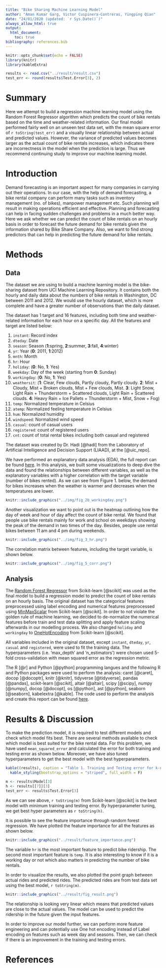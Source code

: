 ```yaml
---
title: "Bike Sharing Machine Learning Model"
author: "Aman Kumar Garg, Victor Cuspinera-Contreras, Yingping Qian"
date: "24/01/2020 (updated: `r Sys.Date()`)"
always_allow_html: true
output: 
  html_document: 
    toc: true
bibliography: references.bib
---
```


```r
knitr::opts_chunk$set(echo = FALSE)
library(knitr)
library(kableExtra)
```

```r
results <- read.csv("../result/result.csv")
test_err <- round(results$Test.Error[3], 2)
```

# Summary
Here we attempt to build a regression machine learning model using the Random Forest Regressor algorithm which predicts the count of bike rentals based on the time and weather-related information. Our final model performed fairly well on an unseen test data set, with the mean square error of ``r toString(test_err)`` and a visually linear relationship between actual and predicted values. However, the variance of predicted values becomes larger as the actual count of bike rentals increases, which indicates there are incorrectness in the model when the prediction is large. Thus we recommend continuing study to improve our machine learning model.

# Introduction
Demand forecasting is an important aspect for many companies in carrying out their operations. In our case, with the help of demand forecasting, a bike rental company can perform many tasks such as inventory management (no. of bikes), manpower management etc. Such planning will result in making operations efficient and effective. Planning and forecasting can help in facing sudden challenges and problems in a much better way.
Here we ask whether we can predict the count of bike rentals on an hourly basis in order to forecast the future demand for bike rentals given the information shared by Bike Share Company. Also, we want to find strong predictors that can help in predicting the future demand for bike rentals.

# Methods

## Data
The dataset we are using to build a machine learning model is the bike-sharing dataset from UCI Machine Learning Repository. It contains both the hourly and daily data about the numbers of bike rentals in Washington, DC between 2011 and 2012. We would use the hourly dataset, which is more complete and have a greater number of observations than the daily dataset. 

The dataset has 1 target and 16 features, including both time and weather-related information for each hour on a specific day. All the features and target are listed below:

1. `instant`: Record index  
2. `dteday`: Date  
3. `season`: Season (**1**:spring, **2**:summer, **3**:fall, **4**:winter)  
4. `yr`: Year (**0**: 2011, **1**:2012)  
5. `mnth`: Month  
6. `hr`: Hour  
7. `holiday`: (**0**: No, **1**: Yes)  
8. `weekday`: Day of the week (starting from **0**: Sunday)  
9. `workingday`: (**0**: No, **1**: Yes)  
10. `weathersit`:  (**1**: Clear, Few clouds, Partly cloudy, Partly cloudy. **2**: Mist + Cloudy, Mist + Broken clouds, Mist + Few clouds, Mist. **3**: Light Snow, Light Rain + Thunderstorm + Scattered clouds, Light Rain + Scattered clouds. **4**: Heavy Rain + Ice Pallets + Thunderstorm + Mist, Snow + Fog)  
11. `temp`: Normalized temperature in Celsius  
12. `atemp`: Normalized feeling temperature in Celsius  
13. `hum`: Normalized humidity  
14. `windspeed`: Normalized wind speed  
15. `casual`: count of casual users  
16. `registered`: count of registered users  
17. `cnt`: count of total rental bikes including both casual and registered  

The dataset was created by Dr. Hadi [@hadi] from the Laboratory of Artificial Intelligence and Decision Support (LIAAD), at the [@uic_repo].

We have performed an explanatory data analysis (EDA), the full report can be found [here](https://github.com/UBC-MDS/DSCI_522_Group_409/blob/master/eda/EDA_summary.md). In this analysis, we built some visualizations to deep dive the data and found the relationships between different variables, as well as the explanatory variables with a higher correlation with the target variable (number of bikes rented). As we can see from Figure 1. below, the demand for bikes increases when the weather is warmer and decreases when the temperatures are lower.
  
```r
knitr::include_graphics("../img/fig_2b_workingday.png")
```

Another visualization we want to point out is the heatmap outlining how the day of week and hour of day affect the count of bike rental.  We found that people use bike rentals mainly for work and school on weekdays showing the peak of the demand in two times of the day. Besides, people use rental bikes between 11 am and 4 pm during weekends.


```r
knitr::include_graphics("../img/fig_3_hr.png")
```

The correlation matrix between features, including the target variable, is shown below.

```r
knitr::include_graphics("../img/fig_5_corr.png")
```

## Analysis
The [Random Forest Regressor](https://scikit-learn.org/stable/modules/generated/sklearn.ensemble.RandomForestRegressor.html) from Scikit-learn [@scikit] was used as the final model to build a regression model to predict the count of bike rentals on an hourly basis. The original dataset has the categorical features preprocessed using label encoding and numerical features preprocessed using [MinMaxScalar](https://scikit-learn.org/stable/modules/generated/sklearn.preprocessing.MinMaxScaler.html) from Scikit-learn [@scikit]. In order to not violate the golden rule of machine learning, we decided to de-normalize the numerical features before train and test data splitting and apply feature scaling afterwards in our modelling process. We also changed `holiday` and `workingday` to [OneHotEncoding](https://scikit-learn.org/stable/modules/generated/sklearn.preprocessing.OneHotEncoder.html) from Scikit-learn [@scikit].

All variables included in the original dataset, except `instant`, `dteday`, `yr`, `casual` and `registered`, were used to fit the training data. The hyperparameters (i.e. ‘max_depth’ and ‘n_estimators’) were chosen used 5-fold cross-validation with mean squared error as the regression metric.

The R [@r] and Python [@python] programming langues and the following R and Python packages were used to perform the analysis: caret [@caret], docop [@docoptr], knitr [@knitr], tidyverse [@tidyverse], pandas [@pandas], scikit-learn [@scikit], altair [@altair], scipy [@scipy], numpy [@numpy], docop [@docopt], os [@python], ast [@python], seaborn [@seaborn], kabelextra [@kable]. The code used to perform the analysis and create this report can be found [here](https://github.com/UBC-MDS/DSCI_522_Group_409).

# Results & Discussion
To make the prediction model, it is required to test different models and check which model fits best. There are several methods available to check which model is best suited for the bike rental data. For this problem, we have used `mean_squared_error` and calculated the error for both training and testing error as shown below. Moreover, we have also tuned hyperparameters to get the best model with the best hyperparameters.   

```r
kable((results), caption = "Table 1. Training and Testing error for k-nearest neighbors, RandomForest and Linear Regression.") %>% 
  kable_styling(bootstrap_options = "striped", full_width = F)

m <- results$Model[3]
h <- results[[7]][3]
test_err <- results$Test.Error[3]
```


As we can see above, ``r toString(m)`` from Scikit-learn [@scikit] is the best model with minimum training and testing error. By hyperparameter tuning, we get best hyper parameters as ``r toString(h)``. 


It is possible to see the feature importance through random forest regression. We have plotted the feature importance for all the features as shown below.



```r
knitr::include_graphics("../result/feature_importance.png")
```

The variable `hr` is the most important feature to predict bike ridership. The second most important feature is `temp`. It is also interesting to know if it is a working day or not which also matters in predicting the number of bike rentals.

In order to visualize the results, we also plotted the point graph between actual rides and predicted rides. The predicted rides are from test data set using the best model, ``r toString(m)``. 

```r
knitr::include_graphics("../result/fig_result.png")
```

The relationship is looking very linear which means that predicted values are close to the actual values. The model can be used to predict the ridership in the future given the input features. 

In order to improve our model further, we can perform more feature engineering and can potentially use One hot encoding instead of Label encoding on features such as week day and seasons. Then, we can check if there is an improvement in the training and testing errors. 



# References
